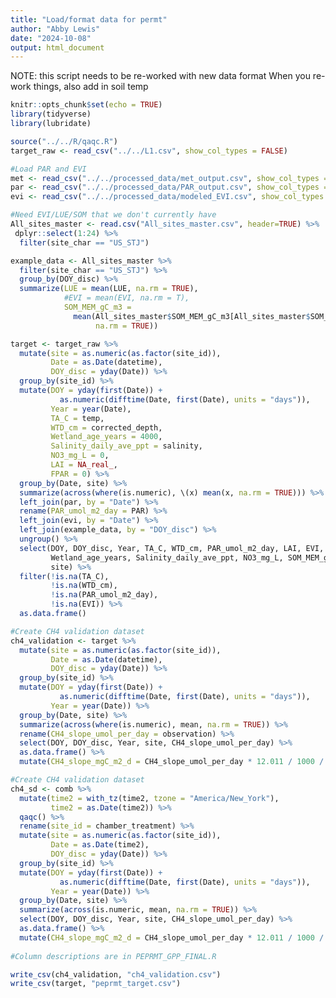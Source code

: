 ```yaml
---
title: "Load/format data for permt"
author: "Abby Lewis"
date: "2024-10-08"
output: html_document
---
```



NOTE: this script needs to be re-worked with new data format
When you re-work things, also add in soil temp




```r
knitr::opts_chunk$set(echo = TRUE)
library(tidyverse)
library(lubridate)
```

```r
source("../../R/qaqc.R")
target_raw <- read_csv("../../L1.csv", show_col_types = FALSE)

#Load PAR and EVI
met <- read_csv("../../processed_data/met_output.csv", show_col_types = FALSE)
par <- read_csv("../../processed_data/PAR_output.csv", show_col_types = FALSE)
evi <- read_csv("../../processed_data/modeled_EVI.csv", show_col_types = FALSE) 

#Need EVI/LUE/SOM that we don't currently have
All_sites_master <- read.csv("All_sites_master.csv", header=TRUE) %>% 
 dplyr::select(1:24) %>%
  filter(site_char == "US_STJ")

example_data <- All_sites_master %>%
  filter(site_char == "US_STJ") %>%
  group_by(DOY_disc) %>%
  summarize(LUE = mean(LUE, na.rm = TRUE),
            #EVI = mean(EVI, na.rm = T),
            SOM_MEM_gC_m3 = 
              mean(All_sites_master$SOM_MEM_gC_m3[All_sites_master$SOM_MEM_gC_m3 > 0], 
                   na.rm = TRUE))

target <- target_raw %>%
  mutate(site = as.numeric(as.factor(site_id)),
         Date = as.Date(datetime),
         DOY_disc = yday(Date)) %>%
  group_by(site_id) %>%
  mutate(DOY = yday(first(Date)) + 
           as.numeric(difftime(Date, first(Date), units = "days")),
         Year = year(Date),
         TA_C = temp,
         WTD_cm = corrected_depth,
         Wetland_age_years = 4000,
         Salinity_daily_ave_ppt = salinity,
         NO3_mg_L = 0,
         LAI = NA_real_,
         FPAR = 0) %>%
  group_by(Date, site) %>%
  summarize(across(where(is.numeric), \(x) mean(x, na.rm = TRUE))) %>%
  left_join(par, by = "Date") %>%
  rename(PAR_umol_m2_day = PAR) %>%
  left_join(evi, by = "Date") %>%
  left_join(example_data, by = "DOY_disc") %>%
  ungroup() %>%
  select(DOY, DOY_disc, Year, TA_C, WTD_cm, PAR_umol_m2_day, LAI, EVI, FPAR, LUE,
         Wetland_age_years, Salinity_daily_ave_ppt, NO3_mg_L, SOM_MEM_gC_m3,
         site) %>%
  filter(!is.na(TA_C),
         !is.na(WTD_cm),
         !is.na(PAR_umol_m2_day),
         !is.na(EVI)) %>%
  as.data.frame()

#Create CH4 validation dataset
ch4_validation <- target %>%
  mutate(site = as.numeric(as.factor(site_id)),
         Date = as.Date(datetime),
         DOY_disc = yday(Date)) %>%
  group_by(site_id) %>%
  mutate(DOY = yday(first(Date)) + 
           as.numeric(difftime(Date, first(Date), units = "days")),
         Year = year(Date)) %>%
  group_by(Date, site) %>%
  summarize(across(where(is.numeric), mean, na.rm = TRUE)) %>%
  rename(CH4_slope_umol_per_day = observation) %>%
  select(DOY, DOY_disc, Year, site, CH4_slope_umol_per_day) %>%
  as.data.frame() %>%
  mutate(CH4_slope_mgC_m2_d = CH4_slope_umol_per_day * 12.011 / 1000 / 0.196)

#Create CH4 validation dataset
ch4_sd <- comb %>%
  mutate(time2 = with_tz(time2, tzone = "America/New_York"),
         time2 = as.Date(time2)) %>%
  qaqc() %>%
  rename(site_id = chamber_treatment) %>%
  mutate(site = as.numeric(as.factor(site_id)),
         Date = as.Date(time2),
         DOY_disc = yday(Date)) %>%
  group_by(site_id) %>%
  mutate(DOY = yday(first(Date)) + 
           as.numeric(difftime(Date, first(Date), units = "days")),
         Year = year(Date)) %>%
  group_by(Date, site) %>%
  summarize(across(is.numeric, mean, na.rm = TRUE)) %>%
  select(DOY, DOY_disc, Year, site, CH4_slope_umol_per_day) %>%
  as.data.frame() %>%
  mutate(CH4_slope_mgC_m2_d = CH4_slope_umol_per_day * 12.011 / 1000 / 0.196)
         
#Column descriptions are in PEPRMT_GPP_FINAL.R

write_csv(ch4_validation, "ch4_validation.csv")
write_csv(target, "peprmt_target.csv")
```

